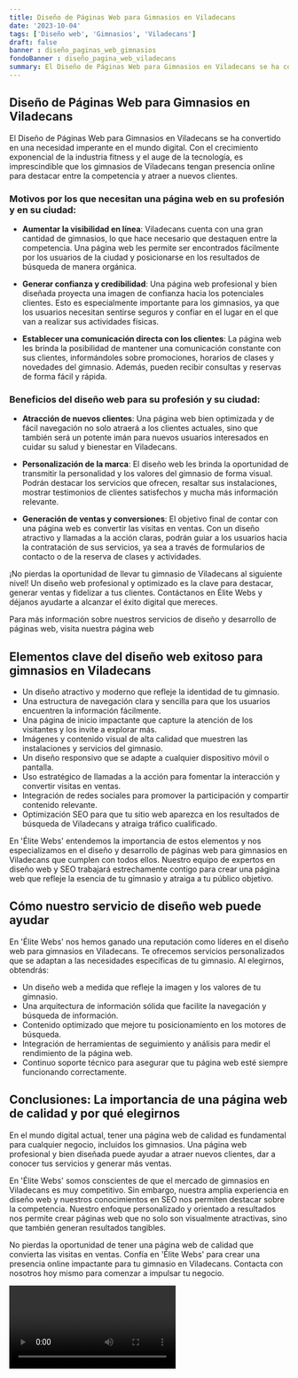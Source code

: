 ```yaml
---
title: Diseño de Páginas Web para Gimnasios en Viladecans
date: '2023-10-04'
tags: ['Diseño web', 'Gimnasios', 'Viladecans']
draft: false
banner : diseño_paginas_web_gimnasios
fondoBanner : diseño_pagina_web_viladecans
summary: El Diseño de Páginas Web para Gimnasios en Viladecans se ha convertido en una necesidad imperante en el mundo digital. Con el crecimiento exponencial de la industria fitness y el auge de la tecnología, es imprescindible que los gimnasios de Viladecans tengan presencia online para destacar entre la competencia y atraer a nuevos clientes.
---
```


## Diseño de Páginas Web para Gimnasios en Viladecans

El Diseño de Páginas Web para Gimnasios en Viladecans se ha convertido en una necesidad imperante en el mundo digital. Con el crecimiento exponencial de la industria fitness y el auge de la tecnología, es imprescindible que los gimnasios de Viladecans tengan presencia online para destacar entre la competencia y atraer a nuevos clientes.

### Motivos por los que necesitan una página web en su profesión y en su ciudad:

- **Aumentar la visibilidad en línea**: Viladecans cuenta con una gran cantidad de gimnasios, lo que hace necesario que destaquen entre la competencia. Una página web les permite ser encontrados fácilmente por los usuarios de la ciudad y posicionarse en los resultados de búsqueda de manera orgánica.

- **Generar confianza y credibilidad**: Una página web profesional y bien diseñada proyecta una imagen de confianza hacia los potenciales clientes. Esto es especialmente importante para los gimnasios, ya que los usuarios necesitan sentirse seguros y confiar en el lugar en el que van a realizar sus actividades físicas.

- **Establecer una comunicación directa con los clientes**: La página web les brinda la posibilidad de mantener una comunicación constante con sus clientes, informándoles sobre promociones, horarios de clases y novedades del gimnasio. Además, pueden recibir consultas y reservas de forma fácil y rápida.

### Beneficios del diseño web para su profesión y su ciudad:

- **Atracción de nuevos clientes**: Una página web bien optimizada y de fácil navegación no solo atraerá a los clientes actuales, sino que también será un potente imán para nuevos usuarios interesados en cuidar su salud y bienestar en Viladecans.

- **Personalización de la marca**: El diseño web les brinda la oportunidad de transmitir la personalidad y los valores del gimnasio de forma visual. Podrán destacar los servicios que ofrecen, resaltar sus instalaciones, mostrar testimonios de clientes satisfechos y mucha más información relevante.

- **Generación de ventas y conversiones**: El objetivo final de contar con una página web es convertir las visitas en ventas. Con un diseño atractivo y llamadas a la acción claras, podrán guiar a los usuarios hacia la contratación de sus servicios, ya sea a través de formularios de contacto o de la reserva de clases y actividades.

¡No pierdas la oportunidad de llevar tu gimnasio de Viladecans al siguiente nivel! Un diseño web profesional y optimizado es la clave para destacar, generar ventas y fidelizar a tus clientes. Contáctanos en Élite Webs y déjanos ayudarte a alcanzar el éxito digital que mereces.

Para más información sobre nuestros servicios de diseño y desarrollo de páginas web, visita nuestra página web

<GifSeo />

<Cta />

## Elementos clave del diseño web exitoso para gimnasios en Viladecans

- Un diseño atractivo y moderno que refleje la identidad de tu gimnasio.
- Una estructura de navegación clara y sencilla para que los usuarios encuentren la información fácilmente.
- Una página de inicio impactante que capture la atención de los visitantes y los invite a explorar más.
- Imágenes y contenido visual de alta calidad que muestren las instalaciones y servicios del gimnasio.
- Un diseño responsivo que se adapte a cualquier dispositivo móvil o pantalla.
- Uso estratégico de llamadas a la acción para fomentar la interacción y convertir visitas en ventas.
- Integración de redes sociales para promover la participación y compartir contenido relevante.
- Optimización SEO para que tu sitio web aparezca en los resultados de búsqueda de Viladecans y atraiga tráfico cualificado.

En 'Élite Webs' entendemos la importancia de estos elementos y nos especializamos en el diseño y desarrollo de páginas web para gimnasios en Viladecans que cumplen con todos ellos. Nuestro equipo de expertos en diseño web y SEO trabajará estrechamente contigo para crear una página web que refleje la esencia de tu gimnasio y atraiga a tu público objetivo.

## Cómo nuestro servicio de diseño web puede ayudar

En 'Élite Webs' nos hemos ganado una reputación como líderes en el diseño web para gimnasios en Viladecans. Te ofrecemos servicios personalizados que se adaptan a las necesidades específicas de tu gimnasio. Al elegirnos, obtendrás:

- Un diseño web a medida que refleje la imagen y los valores de tu gimnasio.
- Una arquitectura de información sólida que facilite la navegación y búsqueda de información.
- Contenido optimizado que mejore tu posicionamiento en los motores de búsqueda.
- Integración de herramientas de seguimiento y análisis para medir el rendimiento de la página web.
- Continuo soporte técnico para asegurar que tu página web esté siempre funcionando correctamente.

## Conclusiones: La importancia de una página web de calidad y por qué elegirnos

En el mundo digital actual, tener una página web de calidad es fundamental para cualquier negocio, incluidos los gimnasios. Una página web profesional y bien diseñada puede ayudar a atraer nuevos clientes, dar a conocer tus servicios y generar más ventas.

En 'Élite Webs' somos conscientes de que el mercado de gimnasios en Viladecans es muy competitivo. Sin embargo, nuestra amplia experiencia en diseño web y nuestros conocimientos en SEO nos permiten destacar sobre la competencia. Nuestro enfoque personalizado y orientado a resultados nos permite crear páginas web que no solo son visualmente atractivas, sino que también generan resultados tangibles.

No pierdas la oportunidad de tener una página web de calidad que convierta las visitas en ventas. Confía en 'Élite Webs' para crear una presencia online impactante para tu gimnasio en Viladecans. Contacta con nosotros hoy mismo para comenzar a impulsar tu negocio.

<Video />

<CtaBot job='Gimnasios' city='Viladecans'/>

<Gmaps query='Viladecans+españa+maps' />